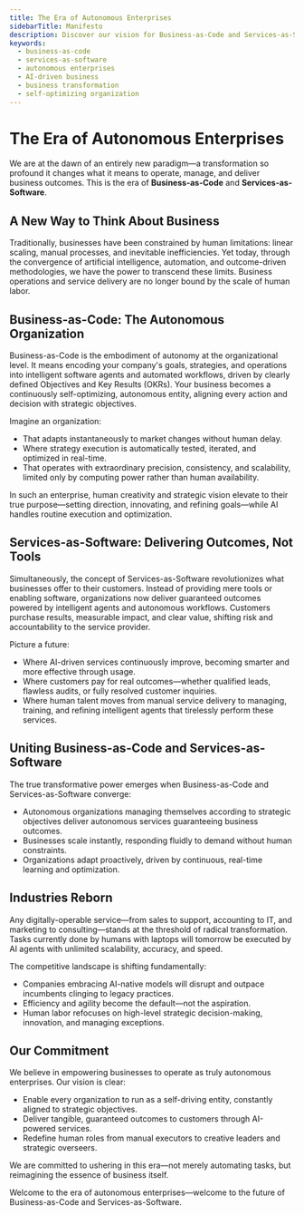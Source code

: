 ```yaml
---
title: The Era of Autonomous Enterprises
sidebarTitle: Manifesto
description: Discover our vision for Business-as-Code and Services-as-Software - transforming organizations into self-optimizing autonomous entities driven by AI.
keywords:
  - business-as-code
  - services-as-software
  - autonomous enterprises
  - AI-driven business
  - business transformation
  - self-optimizing organization
---
```


# The Era of Autonomous Enterprises

We are at the dawn of an entirely new paradigm—a transformation so profound it changes what it means to operate, manage, and deliver business outcomes. This is the era of **Business-as-Code** and **Services-as-Software**.

## A New Way to Think About Business

Traditionally, businesses have been constrained by human limitations: linear scaling, manual processes, and inevitable inefficiencies. Yet today, through the convergence of artificial intelligence, automation, and outcome-driven methodologies, we have the power to transcend these limits. Business operations and service delivery are no longer bound by the scale of human labor.

## Business-as-Code: The Autonomous Organization

Business-as-Code is the embodiment of autonomy at the organizational level. It means encoding your company's goals, strategies, and operations into intelligent software agents and automated workflows, driven by clearly defined Objectives and Key Results (OKRs). Your business becomes a continuously self-optimizing, autonomous entity, aligning every action and decision with strategic objectives.

Imagine an organization:

- That adapts instantaneously to market changes without human delay.
- Where strategy execution is automatically tested, iterated, and optimized in real-time.
- That operates with extraordinary precision, consistency, and scalability, limited only by computing power rather than human availability.

In such an enterprise, human creativity and strategic vision elevate to their true purpose—setting direction, innovating, and refining goals—while AI handles routine execution and optimization.

## Services-as-Software: Delivering Outcomes, Not Tools

Simultaneously, the concept of Services-as-Software revolutionizes what businesses offer to their customers. Instead of providing mere tools or enabling software, organizations now deliver guaranteed outcomes powered by intelligent agents and autonomous workflows. Customers purchase results, measurable impact, and clear value, shifting risk and accountability to the service provider.

Picture a future:

- Where AI-driven services continuously improve, becoming smarter and more effective through usage.
- Where customers pay for real outcomes—whether qualified leads, flawless audits, or fully resolved customer inquiries.
- Where human talent moves from manual service delivery to managing, training, and refining intelligent agents that tirelessly perform these services.

## Uniting Business-as-Code and Services-as-Software

The true transformative power emerges when Business-as-Code and Services-as-Software converge:

- Autonomous organizations managing themselves according to strategic objectives deliver autonomous services guaranteeing business outcomes.
- Businesses scale instantly, responding fluidly to demand without human constraints.
- Organizations adapt proactively, driven by continuous, real-time learning and optimization.

## Industries Reborn

Any digitally-operable service—from sales to support, accounting to IT, and marketing to consulting—stands at the threshold of radical transformation. Tasks currently done by humans with laptops will tomorrow be executed by AI agents with unlimited scalability, accuracy, and speed.

The competitive landscape is shifting fundamentally:

- Companies embracing AI-native models will disrupt and outpace incumbents clinging to legacy practices.
- Efficiency and agility become the default—not the aspiration.
- Human labor refocuses on high-level strategic decision-making, innovation, and managing exceptions.

## Our Commitment

We believe in empowering businesses to operate as truly autonomous enterprises. Our vision is clear:

- Enable every organization to run as a self-driving entity, constantly aligned to strategic objectives.
- Deliver tangible, guaranteed outcomes to customers through AI-powered services.
- Redefine human roles from manual executors to creative leaders and strategic overseers.

We are committed to ushering in this era—not merely automating tasks, but reimagining the essence of business itself.

Welcome to the era of autonomous enterprises—welcome to the future of Business-as-Code and Services-as-Software.
